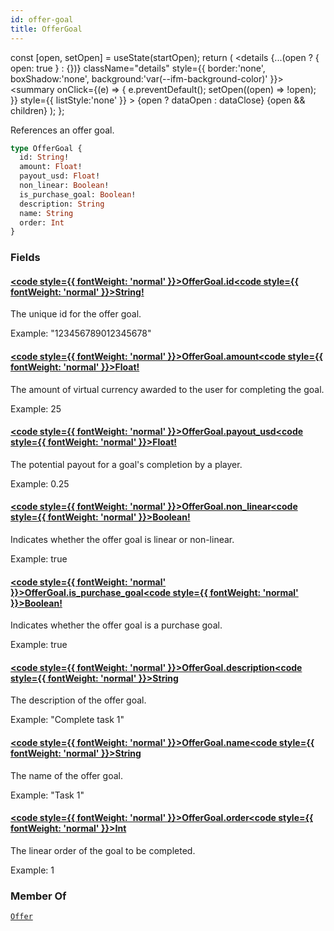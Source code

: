 ```yaml
---
id: offer-goal
title: OfferGoal
---
```









  const [open, setOpen] = useState(startOpen);
  return (
    <details {...(open ? { open: true } : {})} className="details" style={{ border:'none', boxShadow:'none', background:'var(--ifm-background-color)' }}>
      <summary
        onClick={(e) => {
          e.preventDefault();
          setOpen((open) => !open);
        }}
        style={{ listStyle:'none' }}
      >
      {open ? dataOpen : dataClose}
      </summary>
      {open && children}
    </details>
  );
};








References an offer goal.


```graphql
type OfferGoal {
  id: String!
  amount: Float!
  payout_usd: Float!
  non_linear: Boolean!
  is_purchase_goal: Boolean!
  description: String
  name: String
  order: Int
}
```




### Fields

#### [<code style={{ fontWeight: 'normal' }}>OfferGoal.<b>id</b></code>](#)<Bullet />[<code style={{ fontWeight: 'normal' }}><b>String!</b></code>](/targeted-api/types/scalars/string.mdx) <Badge class="badge badge--secondary badge--non_null" text="non-null"/> <Badge class="badge badge--secondary " text="scalar"/> 
The unique id for the offer goal.

Example: "123456789012345678"


#### [<code style={{ fontWeight: 'normal' }}>OfferGoal.<b>amount</b></code>](#)<Bullet />[<code style={{ fontWeight: 'normal' }}><b>Float!</b></code>](/targeted-api/types/scalars/float.mdx) <Badge class="badge badge--secondary badge--non_null" text="non-null"/> <Badge class="badge badge--secondary " text="scalar"/> 
The amount of virtual currency awarded to the user for completing the goal.

Example: 25


#### [<code style={{ fontWeight: 'normal' }}>OfferGoal.<b>payout_usd</b></code>](#)<Bullet />[<code style={{ fontWeight: 'normal' }}><b>Float!</b></code>](/targeted-api/types/scalars/float.mdx) <Badge class="badge badge--secondary badge--non_null" text="non-null"/> <Badge class="badge badge--secondary " text="scalar"/> 
The potential payout for a goal's completion by a player.

Example: 0.25


#### [<code style={{ fontWeight: 'normal' }}>OfferGoal.<b>non_linear</b></code>](#)<Bullet />[<code style={{ fontWeight: 'normal' }}><b>Boolean!</b></code>](/targeted-api/types/scalars/boolean.mdx) <Badge class="badge badge--secondary badge--non_null" text="non-null"/> <Badge class="badge badge--secondary " text="scalar"/> 
Indicates whether the offer goal is linear or non-linear.

Example: true


#### [<code style={{ fontWeight: 'normal' }}>OfferGoal.<b>is_purchase_goal</b></code>](#)<Bullet />[<code style={{ fontWeight: 'normal' }}><b>Boolean!</b></code>](/targeted-api/types/scalars/boolean.mdx) <Badge class="badge badge--secondary badge--non_null" text="non-null"/> <Badge class="badge badge--secondary " text="scalar"/> 
Indicates whether the offer goal is a purchase goal.

Example: true


#### [<code style={{ fontWeight: 'normal' }}>OfferGoal.<b>description</b></code>](#)<Bullet />[<code style={{ fontWeight: 'normal' }}><b>String</b></code>](/targeted-api/types/scalars/string.mdx) <Badge class="badge badge--secondary " text="scalar"/> 
The description of the offer goal.

Example: "Complete task 1"


#### [<code style={{ fontWeight: 'normal' }}>OfferGoal.<b>name</b></code>](#)<Bullet />[<code style={{ fontWeight: 'normal' }}><b>String</b></code>](/targeted-api/types/scalars/string.mdx) <Badge class="badge badge--secondary " text="scalar"/> 
The name of the offer goal.

Example: "Task 1"


#### [<code style={{ fontWeight: 'normal' }}>OfferGoal.<b>order</b></code>](#)<Bullet />[<code style={{ fontWeight: 'normal' }}><b>Int</b></code>](/targeted-api/types/scalars/int.mdx) <Badge class="badge badge--secondary " text="scalar"/> 
The linear order of the goal to be completed.

Example: 1






### Member Of

[`Offer`](/targeted-api/types/objects/offer.mdx)  <Badge class="badge badge--secondary badge--relation" text="object"/>